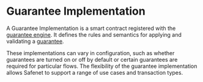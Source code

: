 # Guarantee Implementation

A Guarantee Implementation is a smart contract registered with the [guarantee engine](./guarantee-engine.mdx). 
It defines the rules and semantics for applying and validating a [guarantee](./guarantee.mdx). 

These implementations can vary in configuration, such as whether guarantees are turned on or off by default or certain guarantees are required for particular flows. 
The flexibility of the guarantee implementation allows Safenet to support a range of use cases and transaction types.
